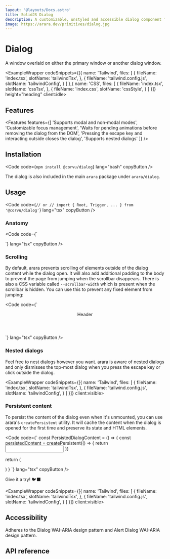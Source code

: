 ```yaml
---
layout: '@layouts/Docs.astro'
title: SolidJS Dialog
description: A customizable, unstyled and accessible dialog component for SolidJS
image: https://arara.dev/primitives/dialog.jpg
---
```


# Dialog

A window overlaid on either the primary window or another dialog window.

<PackageInfo packageName="@corvu/dialog" />

<ExampleWrapper codeSnippets={[{
  name: 'Tailwind',
  files: [
    {
      fileName: 'index.tsx',
      slotName: 'tailwindTsx',
    },
    {
      fileName: 'tailwind.config.js',
      slotName: 'tailwindConfig',
    }
  ]
},{
  name: 'CSS',
  files: [
    {
      fileName: 'index.tsx',
      slotName: 'cssTsx',
    },
    {
      fileName: 'index.css',
      slotName: 'cssStyle',
    }
  ]
}]} height="heading" client:idle>
  <BasicExample client:idle />
  <RawCode slot="tailwindTsx" code={TailwindTsx} lang="tsx" />
  <RawCode slot="tailwindConfig" code={TailwindConfig} lang="js" />
  <RawCode slot="cssTsx" code={CssTsx} lang="tsx" />
  <RawCode slot="cssStyle" code={CssStyle} lang="css" />
</ExampleWrapper>

## Features
<Features features={[
  'Supports modal and non-modal modes',
  'Customizable focus management',
  'Waits for pending animations before removing the dialog from the DOM',
  'Pressing the escape key and interacting outside closes the dialog',
  'Supports nested dialogs'
]} />

## Installation

<Code code={`
npm install @corvu/dialog
`} lang="bash" copyButton />

The dialog is also included in the main `arara` package under `arara/dialog`.

## Usage
<Code code={`
// or
// import { Root, Trigger, ... } from '@corvu/dialog'
`} lang="tsx" copyButton />

### Anatomy

<Code code={`
<Dialog>
  <Dialog.Trigger />
  <Dialog.Portal>
    <Dialog.Overlay />
    <Dialog.Content>
      <Dialog.Close />
      <Dialog.Label />
      <Dialog.Description />
    </Dialog.Content>
  </Dialog.Portal>
</Dialog>
`} lang="tsx" copyButton />

### Scrolling
By default, arara prevents scrolling of elements outside of the dialog content while the dialog open. It will also add additional padding to the body to prevent the page from jumping when the scrollbar disappears. There is also a CSS variable called `--scrollbar-width` which is present when the scrollbar is hidden. You can use this to prevent any fixed element from jumping:

<Code code={`
<header
  class="fixed top-0 inset-x-0 z-50"
  style={{
    'padding-right': 'var(--scrollbar-width, 0)',
  }}
>
  Header
</header>
`} lang="tsx" copyButton />

### Nested dialogs
Feel free to nest dialogs however you want. arara is aware of nested dialogs and only dismisses the top-most dialog when you press the escape key or click outside the dialog.

<ExampleWrapper codeSnippets={[{
  name: 'Tailwind',
  files: [
    {
      fileName: 'index.tsx',
      slotName: 'tailwindTsx',
    },
    {
      fileName: 'tailwind.config.js',
      slotName: 'tailwindConfig',
    }
  ]
}]} client:visible>
  <NestedExample client:visible />
  <RawCode slot="tailwindTsx" code={NestedTailwindTsx} lang="tsx" />
  <RawCode slot="tailwindConfig" code={TailwindConfig} lang="js" />
</ExampleWrapper>

### Persistent content
To persist the content of the dialog even when it's unmounted, you can use arara's <Link href="/docs/utilities/persistent/">`createPersistent`</Link> utility. It will cache the content when the dialog is opened for the first time and preserve its state and HTML elements.

<Code code={`
const PersistedDialogContent = () => {
  const persistedContent = createPersistent(() => {
    return <input />
  })

  return (
  <Dialog>
      <Dialog.Trigger>
        Open
      </Dialog.Trigger>
      <Dialog.Portal>
        <Dialog.Content>
          {persistedContent()}
        </Dialog.Content>
      </Dialog.Portal>
    </Dialog>
  )
}
`} lang="tsx" copyButton />

Give it a try! 🐦‍⬛

<ExampleWrapper codeSnippets={[{
  name: 'Tailwind',
  files: [
    {
      fileName: 'index.tsx',
      slotName: 'tailwindTsx',
    },
    {
      fileName: 'tailwind.config.js',
      slotName: 'tailwindConfig',
    }
  ]
}]} client:visible>
  <PersistentExample client:visible />
  <RawCode slot="tailwindTsx" code={PersistentTailwindTsx} lang="tsx" />
  <RawCode slot="tailwindConfig" code={TailwindConfig} lang="js" />
</ExampleWrapper>

## Accessibility
Adheres to the <Link href="https://www.w3.org/WAI/ARIA/apg/patterns/dialog-modal/" newTab>Dialog WAI-ARIA design pattern</Link> and <Link href="https://www.w3.org/WAI/ARIA/apg/patterns/alertdialog/" newTab>Alert Dialog WAI-ARIA design pattern</Link>.

## API reference

<ApiReference library={Dialog} />
